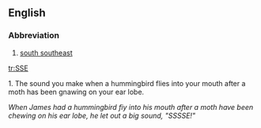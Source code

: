 ==English==

===Abbreviation===

# [[south southeast]]

[[tr:SSE]]


{{en-noun}}


1. The sound you make when a hummingbird flies into your mouth after a moth has been gnawing on your ear lobe.

''When James had a hummingbird fiy into his mouth after a moth have been chewing on his ear lobe, he let out a big sound, "SSSSE!"''